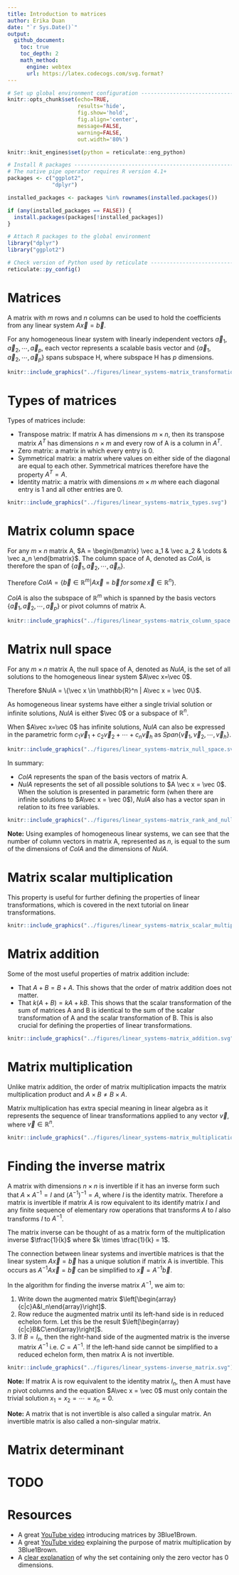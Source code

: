 ```yaml
---
title: Introduction to matrices     
author: Erika Duan
date: "`r Sys.Date()`"
output:
  github_document:
    toc: true
    toc_depth: 2
    math_method:
      engine: webtex
      url: https://latex.codecogs.com/svg.format?
---
```


```r
# Set up global environment configuration --------------------------------------
knitr::opts_chunk$set(echo=TRUE,
                      results='hide',
                      fig.show='hold',
                      fig.align='center',
                      message=FALSE,
                      warning=FALSE,
                      out.width='80%')

knitr::knit_engines$set(python = reticulate::eng_python)
```

```r
# Install R packages -----------------------------------------------------------
# The native pipe operator requires R version 4.1+ 
packages <- c("ggplot2",
              "dplyr")

installed_packages <- packages %in% rownames(installed.packages())

if (any(installed_packages == FALSE)) {
  install.packages(packages[!installed_packages])
}

# Attach R packages to the global environment
library("dplyr")
library("ggplot2")

# Check version of Python used by reticulate -----------------------------------
reticulate::py_config()
```


# Matrices      
A matrix with $m$ rows and $n$ columns can be used to hold the coefficients from any linear system $A\vec x = \vec b$.   

For any homogeneous linear system with linearly independent vectors $\vec a_1, \vec a_2, \cdots, \vec a_p$, each vector represents a scalable basis vector and $\{\vec a_1, \vec a_2, \cdots, \vec a_p\}$ spans subspace H, where subspace H has $p$ dimensions.    

```r
knitr::include_graphics("../figures/linear_systems-matrix_transformations.svg")
```


# Types of matrices   
Types of matrices include:  

+ Transpose matrix: If matrix A has dimensions $m\times n$, then its transpose matrix $A^T$ has dimensions $n \times m$ and every row of A is a column in $A^T$.  
+ Zero matrix: a matrix in which every entry is 0.   
+ Symmetrical matrix: a matrix where values on either side of the diagonal are equal to each other. Symmetrical matrices therefore have the property $A^T = A$.      
+ Identity matrix: a matrix with dimensions $m \times m$ where each diagonal entry is 1 and all other entries are 0.   

```r
knitr::include_graphics("../figures/linear_systems-matrix_types.svg")
```


# Matrix column space   
For any $m\times n$ matrix A, $A = \begin{bmatrix} \vec a_1 & \vec a_2 & \cdots & \vec a_n \end{bmatrix}$. The column space of A, denoted as $ColA$, is therefore the span of $\{\vec a_1, \vec a_2, \cdots, \vec a_n\}$.     

Therefore $ColA = \{\vec b \in \mathbb{R}^m | A\vec x = \vec b \,for \,some \, \vec x \in \mathbb{R}^n\}$.    

$ColA$ is also the subspace of $\mathbb{R}^m$ which is spanned by the basis vectors $\{\vec a_1, \vec a_2, \cdots, \vec a_p\}$ or pivot columns of matrix A.   

```r
knitr::include_graphics("../figures/linear_systems-matrix_column_space.svg")
```


# Matrix null space   
For any $m\times n$ matrix A, the null space of A, denoted as $NulA$, is the set of all solutions to the homogeneous linear system $A\vec x=\vec 0$.  

Therefore $NulA = \{\vec x \in \mathbb{R}^n | A\vec x = \vec 0\}$.   

As homogeneous linear systems have either a single trivial solution or infinite solutions, $NulA$ is either $\vec 0$ or a subspace of $\mathbb{R}^n$.   

When $A\vec x=\vec 0$ has infinite solutions, $NulA$ can also be expressed in the parametric form $c_1\vec v_1 + c_2\vec v_2 + \cdots + c_n\vec v_h$ as $Span\{\vec v_1, \vec v_2, \cdots, \vec v_h\}$.   

```r
knitr::include_graphics("../figures/linear_systems-matrix_null_space.svg")
```

In summary:   

+ $ColA$ represents the span of the basis vectors of matrix A.  
+ $NulA$ represents the set of all possible solutions to $A \vec x = \vec 0$. When the solution is presented in parametric form (when there are infinite solutions to $A\vec x = \vec 0$), $NulA$ also has a vector span in relation to its free variables.       

```r
knitr::include_graphics("../figures/linear_systems-matrix_rank_and_nullity.svg")
```

**Note:** Using examples of homogeneous linear systems, we can see that the number of column vectors in matrix A, represented as $n$, is equal to the sum of the dimensions of $ColA$ and the dimensions of $NulA$.   


# Matrix scalar multiplication   
This property is useful for further defining the properties of linear transformations, which is covered in the next tutorial on linear transformations.    

```r
knitr::include_graphics("../figures/linear_systems-matrix_scalar_multiplication.svg")
```


# Matrix addition  
Some of the most useful properties of matrix addition include:    

+ That $A + B = B + A$. This shows that the order of matrix addition does not matter.  
+ That $k(A + B) = kA + kB$. This shows that the scalar transformation of the sum of matrices A and B is identical to the sum of the scalar transformation of A and the scalar transformation of B. This is also crucial for defining the properties of linear transformations.     

```r
knitr::include_graphics("../figures/linear_systems-matrix_addition.svg")
```


# Matrix multiplication   
Unlike matrix addition, the order of matrix multiplication impacts the matrix multiplication product and $A \times B \neq B \times A$.   

Matrix multiplication has extra special meaning in linear algebra as it represents the sequence of linear transformations applied to any vector $\vec v$, where $\vec v \in \mathbb{R}^n$.   

```r
knitr::include_graphics("../figures/linear_systems-matrix_multiplication.svg")
```


# Finding the inverse matrix     
A matrix with dimensions $n \times n$ is invertible if it has an inverse form such that $A\times A^{-1} = I$ and $(A^{-1})^{-1} = A$, where $I$ is the identity matrix. Therefore a matrix is invertible if matrix $A$ is row equivalent to its identify matrix $I$ and any finite sequence of elementary row operations that transforms $A$ to $I$ also transforms $I$ to $A^{-1}$.      

The matrix inverse can be thought of as a matrix form of the multiplication inverse $\tfrac{1}{k}$ where $k \times \tfrac{1}{k} = 1$.   

The connection between linear systems and invertible matrices is that the linear system $A\vec x = \vec b$ has a unique solution if matrix A is invertible. This occurs as $A^{-1}A \vec x = \vec b$ can be simplified to $\vec x = A^{-1} \vec b$.    

In the algorithm for finding the inverse matrix $A^{-1}$, we aim to:  

1. Write down the augmented matrix $\left[\begin{array}{c|c}A&I_n\end{array}\right]$.      
2. Row reduce the augmented matrix until its left-hand side is in reduced echelon form. Let this be the result $\left[\begin{array}{c|c}B&C\end{array}\right]$.    
3. If $B = I_n$, then the right-hand side of the augmented matrix is the inverse matrix $A^{-1}$ i.e. $C=A^{-1}$. If the left-hand side cannot be simplified to a reduced echelon form, then matrix A is not invertible.   

```r
knitr::include_graphics("../figures/linear_systems-inverse_matrix.svg")
```

**Note:** If matrix A is row equivalent to the identity matrix $I_n$, then A must have $n$ pivot columns and the equation $A\vec x = \vec 0$  must only contain the trivial solution $x_1 = x_2 = \cdots = x_n = 0$.    

**Note:** A matrix that is not invertible is also called a singular matrix. An invertible matrix is also called a non-singular matrix.    


# Matrix determinant  

# TODO


# Resources   
+ A great [YouTube video](https://www.youtube.com/watch?v=kYB8IZa5AuE&list=PLZHQObOWTQDPD3MizzM2xVFitgF8hE_ab&index=3) introducing matrices by 3Blue1Brown.  
+ A great [YouTube video](https://www.youtube.com/watch?v=XkY2DOUCWMU&list=PLZHQObOWTQDPD3MizzM2xVFitgF8hE_ab&index=4) explaining the purpose of matrix multiplication by 3Blue1Brown.   
+ A [clear explanation](https://math.stackexchange.com/questions/664594/why-mathbf0-has-dimension-zero) of why the set containing only the zero vector has 0 dimensions.   